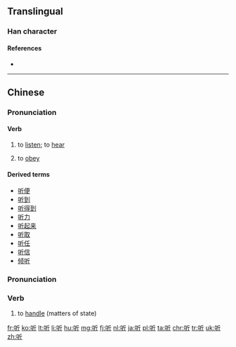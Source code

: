 {{also|聽|聴}}
==Translingual==
{{stroke order|strokes=7}}

===Han character===
{{Han char|rn=30|rad=口|as=04|sn=7|four=6202<sub>1</sub>|canj=口竹一中 (RHML)|ids=⿰[[口]][[斤]]}}

====References====
* {{Han ref|kx=0178.160|dkj=03352|dj=0396.020|hdz=10591.020|uh=542C|ud=21548|bh=A776|bd=42870}}

----

==Chinese==
{{zh-hanzi-box|[[听]]|[[聽]]}}

===Pronunciation===
{{zh-pron
|m=tīng
|c=teng1
|h=pfs=thâng
|mn=thiaⁿ/thèng/theng
|mn_note=thèng, theng are literary (文)
|w=1thin
|ma=y
|cat=v}}

====Verb====
{{zh-verb}}

# {{cx|Beginning Mandarin|lang=zh|sort=ting1}} to [[listen]]; to [[hear]]
#: {{zh-usex|请 仔细 听。 |Please listen carefully|link=y}}
# {{cx|Beginning Mandarin|lang=zh|sort=ting1}} to [[obey]]
#: {{zh-usex|我 劝 他 别 去，他 不 听。 |I advised him not to go, but he wouldn't listen.|link=y}}

====Derived terms====
{{der-top}}
* [[听便]]
* [[听到]]
* [[听得到]]
* [[听力]]
* [[听起来]]
* [[听取]]
* [[听任]]
* [[听信]]
* [[倾听]]
{{der-bottom}}

===Pronunciation===
{{zh-pron
|m=tìng
|c=ting1
|w=3thin
|cat=v}}

===Verb===
{{zh-verb}}

# {{cx|archaic|lang=zh|sort=ting4}} to [[handle]] (matters of state)
#: {{zh-usex|听{tìng}政|to handle matters of state|link=y|inline=y}}

[[fr:听]]
[[ko:听]]
[[lt:听]]
[[li:听]]
[[hu:听]]
[[mg:听]]
[[fj:听]]
[[nl:听]]
[[ja:听]]
[[pl:听]]
[[ta:听]]
[[chr:听]]
[[tr:听]]
[[uk:听]]
[[zh:听]]